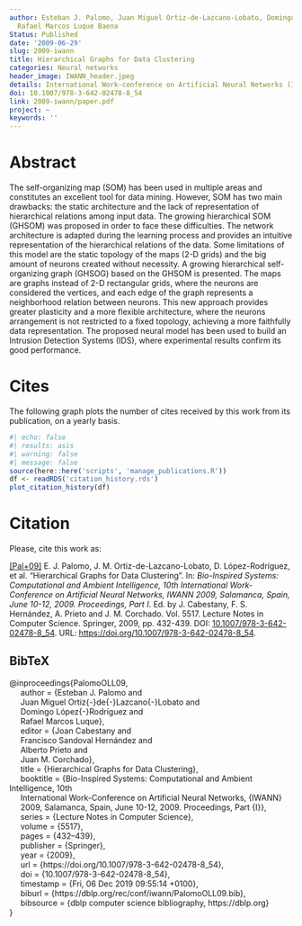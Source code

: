 ```yaml
---
author: Esteban J. Palomo, Juan Miguel Ortiz-de-Lazcano-Lobato, Domingo López-Rodríguez,
  Rafael Marcos Luque Baena
Status: Published
date: '2009-06-29'
slug: 2009-iwann
title: Hierarchical Graphs for Data Clustering
categories: Neural networks
header_image: IWANN_header.jpeg
details: International Work-conference on Artificial Neural Networks (IWANN) pp 432-439
doi: 10.1007/978-3-642-02478-8_54
link: 2009-iwann/paper.pdf
project: ~
keywords: ''
---
```




# Abstract


The self-organizing map (SOM) has been used in multiple areas and constitutes an excellent tool for data mining. However, SOM has two main drawbacks: the static architecture and the lack of representation of hierarchical relations among input data. The growing hierarchical SOM (GHSOM) was proposed in order to face these difficulties. The network architecture is adapted during the learning process and provides an intuitive representation of the hierarchical relations of the data. Some limitations of this model are the static topology of the maps (2-D grids) and the big amount of neurons created without necessity. A growing hierarchical self-organizing graph (GHSOG) based on the GHSOM is presented. The maps are graphs instead of 2-D rectangular grids, where the neurons are considered the vertices, and each edge of the graph represents a neighborhood relation between neurons. This new approach provides greater plasticity and a more flexible architecture, where the neurons arrangement is not restricted to a fixed topology, achieving a more faithfully data representation. The proposed neural model has been used to build an Intrusion Detection Systems (IDS), where experimental results confirm its good performance.





# Cites

The following graph plots the number of cites received by this work from its publication, on a yearly basis.

```r
#| echo: false
#| results: asis
#| warning: false
#| message: false
source(here::here('scripts', 'manage_publications.R'))
df <- readRDS('citation_history.rds')
plot_citation_history(df)
```


# Citation
Please, cite this work as:


<a name=bib-PalomoOLL09></a>[[Pal+09]](#cite-PalomoOLL09) E. J. Palomo, J. M. Ortiz-de-Lazcano-Lobato, D. López-Rodríguez, et al. “Hierarchical Graphs for Data Clustering”. In: _Bio-Inspired Systems: Computational and Ambient Intelligence, 10th International Work-Conference on Artificial Neural Networks, IWANN 2009, Salamanca, Spain, June 10-12, 2009. Proceedings, Part I_. Ed. by J. Cabestany, F. S. Hernández, A. Prieto and J. M. Corchado. Vol. 5517. Lecture Notes in Computer Science. Springer, 2009, pp. 432-439. DOI: [10.1007/978-3-642-02478-8\_54](https://doi.org/10.1007%2F978-3-642-02478-8%5C_54). URL: [https://doi.org/10.1007/978-3-642-02478-8\_54](https://doi.org/10.1007/978-3-642-02478-8\_54).

::: {.callout-note appearance="minimal" collapse=true}

## BibTeX

@inproceedings{PalomoOLL09,<br>&nbsp;&nbsp;&nbsp;&nbsp;  author    = {Esteban J. Palomo and<br>&nbsp;&nbsp;&nbsp;&nbsp;               Juan Miguel Ortiz{-}de{-}Lazcano{-}Lobato and<br>&nbsp;&nbsp;&nbsp;&nbsp;               Domingo López{-}Rodríguez and<br>&nbsp;&nbsp;&nbsp;&nbsp;               Rafael Marcos Luque},<br>&nbsp;&nbsp;&nbsp;&nbsp;  editor    = {Joan Cabestany and<br>&nbsp;&nbsp;&nbsp;&nbsp;               Francisco Sandoval Hernández and<br>&nbsp;&nbsp;&nbsp;&nbsp;               Alberto Prieto and<br>&nbsp;&nbsp;&nbsp;&nbsp;               Juan M. Corchado},<br>&nbsp;&nbsp;&nbsp;&nbsp;  title     = {Hierarchical Graphs for Data Clustering},<br>&nbsp;&nbsp;&nbsp;&nbsp;  booktitle = {Bio-Inspired Systems: Computational and Ambient Intelligence, 10th<br>&nbsp;&nbsp;&nbsp;&nbsp;               International Work-Conference on Artificial Neural Networks, {IWANN}<br>&nbsp;&nbsp;&nbsp;&nbsp;               2009, Salamanca, Spain, June 10-12, 2009. Proceedings, Part {I}},<br>&nbsp;&nbsp;&nbsp;&nbsp;  series    = {Lecture Notes in Computer Science},<br>&nbsp;&nbsp;&nbsp;&nbsp;  volume    = {5517},<br>&nbsp;&nbsp;&nbsp;&nbsp;  pages     = {432--439},<br>&nbsp;&nbsp;&nbsp;&nbsp;  publisher = {Springer},<br>&nbsp;&nbsp;&nbsp;&nbsp;  year      = {2009},<br>&nbsp;&nbsp;&nbsp;&nbsp;  url       = {https://doi.org/10.1007/978-3-642-02478-8\_54},<br>&nbsp;&nbsp;&nbsp;&nbsp;  doi       = {10.1007/978-3-642-02478-8\_54},<br>&nbsp;&nbsp;&nbsp;&nbsp;  timestamp = {Fri, 06 Dec 2019 09:55:14 +0100},<br>&nbsp;&nbsp;&nbsp;&nbsp;  biburl    = {https://dblp.org/rec/conf/iwann/PalomoOLL09.bib},<br>&nbsp;&nbsp;&nbsp;&nbsp;  bibsource = {dblp computer science bibliography, https://dblp.org}<br>}

:::


